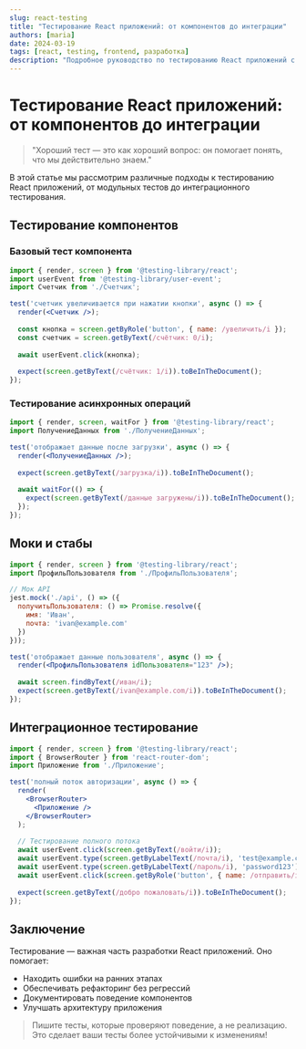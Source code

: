 ```yaml
---
slug: react-testing
title: "Тестирование React приложений: от компонентов до интеграции"
authors: [maria]
date: 2024-03-19
tags: [react, testing, frontend, разработка]
description: "Подробное руководство по тестированию React приложений с использованием Jest и React Testing Library."
---
```


# Тестирование React приложений: от компонентов до интеграции

> "Хороший тест — это как хороший вопрос: он помогает понять, что мы действительно знаем."

В этой статье мы рассмотрим различные подходы к тестированию React приложений, от модульных тестов до интеграционного тестирования.

<!-- truncate -->

## Тестирование компонентов

### Базовый тест компонента

```jsx
import { render, screen } from '@testing-library/react';
import userEvent from '@testing-library/user-event';
import Счетчик from './Счетчик';

test('счетчик увеличивается при нажатии кнопки', async () => {
  render(<Счетчик />);
  
  const кнопка = screen.getByRole('button', { name: /увеличить/i });
  const счетчик = screen.getByText(/счётчик: 0/i);
  
  await userEvent.click(кнопка);
  
  expect(screen.getByText(/счётчик: 1/i)).toBeInTheDocument();
});
```

### Тестирование асинхронных операций

```jsx
import { render, screen, waitFor } from '@testing-library/react';
import ПолучениеДанных from './ПолучениеДанных';

test('отображает данные после загрузки', async () => {
  render(<ПолучениеДанных />);
  
  expect(screen.getByText(/загрузка/i)).toBeInTheDocument();
  
  await waitFor(() => {
    expect(screen.getByText(/данные загружены/i)).toBeInTheDocument();
  });
});
```

## Моки и стабы

```jsx
import { render, screen } from '@testing-library/react';
import ПрофильПользователя from './ПрофильПользователя';

// Мок API
jest.mock('./api', () => ({
  получитьПользователя: () => Promise.resolve({
    имя: 'Иван',
    почта: 'ivan@example.com'
  })
}));

test('отображает данные пользователя', async () => {
  render(<ПрофильПользователя idПользователя="123" />);
  
  await screen.findByText(/иван/i);
  expect(screen.getByText(/ivan@example.com/i)).toBeInTheDocument();
});
```

## Интеграционное тестирование

```jsx
import { render, screen } from '@testing-library/react';
import { BrowserRouter } from 'react-router-dom';
import Приложение from './Приложение';

test('полный поток авторизации', async () => {
  render(
    <BrowserRouter>
      <Приложение />
    </BrowserRouter>
  );
  
  // Тестирование полного потока
  await userEvent.click(screen.getByText(/войти/i));
  await userEvent.type(screen.getByLabelText(/почта/i), 'test@example.com');
  await userEvent.type(screen.getByLabelText(/пароль/i), 'password123');
  await userEvent.click(screen.getByRole('button', { name: /отправить/i }));
  
  expect(screen.getByText(/добро пожаловать/i)).toBeInTheDocument();
});
```

## Заключение

Тестирование — важная часть разработки React приложений. Оно помогает:
- Находить ошибки на ранних этапах
- Обеспечивать рефакторинг без регрессий
- Документировать поведение компонентов
- Улучшать архитектуру приложения

> Пишите тесты, которые проверяют поведение, а не реализацию. Это сделает ваши тесты более устойчивыми к изменениям! 